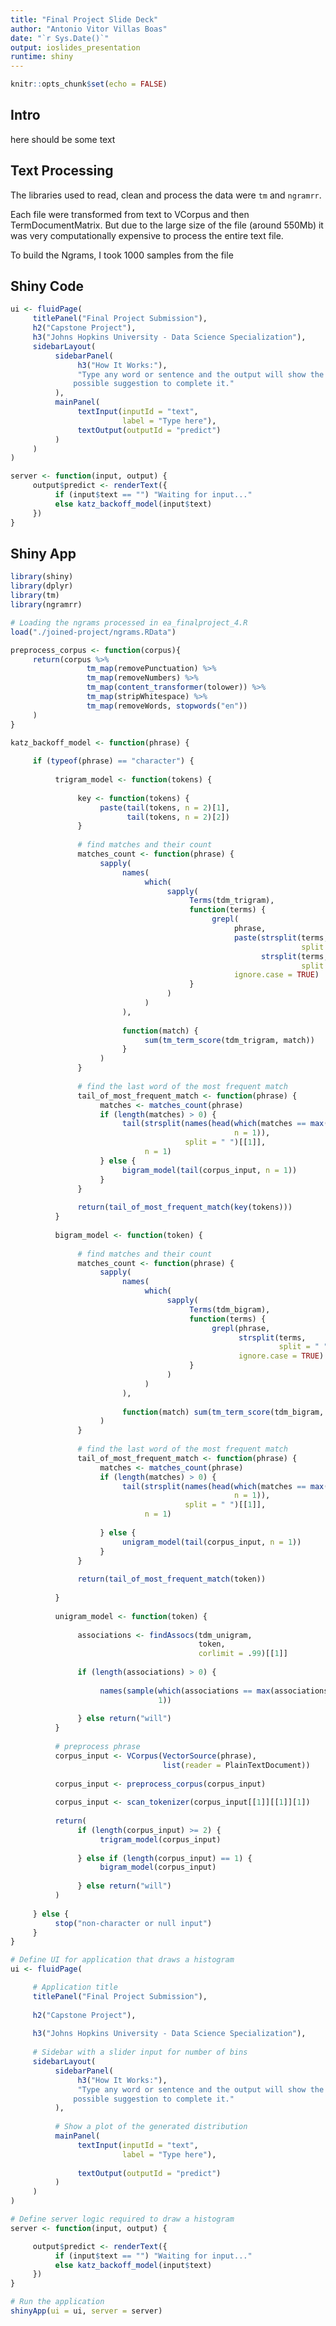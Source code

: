 ```yaml
---
title: "Final Project Slide Deck"
author: "Antonio Vitor Villas Boas"
date: "`r Sys.Date()`"
output: ioslides_presentation
runtime: shiny
---
```


```r
knitr::opts_chunk$set(echo = FALSE)
```

## Intro

here should be some text


## Text Processing

The libraries used to read, clean and process the data were `tm` and `ngramrr`.

Each file were transformed from text to VCorpus and then TermDocumentMatrix. But due to the large size of the file (around 550Mb) it was very computationally expensive to process the entire text file.

To build the Ngrams, I took 1000 samples from the file

## Shiny Code

```r
ui <- fluidPage(
     titlePanel("Final Project Submission"),
     h2("Capstone Project"),
     h3("Johns Hopkins University - Data Science Specialization"),
     sidebarLayout(
          sidebarPanel(
               h3("How It Works:"),
               "Type any word or sentence and the output will show the most 
              possible suggestion to complete it."
          ),
          mainPanel(
               textInput(inputId = "text",
                         label = "Type here"),
               textOutput(outputId = "predict")
          )
     )
)

server <- function(input, output) {
     output$predict <- renderText({
          if (input$text == "") "Waiting for input..."
          else katz_backoff_model(input$text)
     })
}
```

## Shiny App

```r
library(shiny)
library(dplyr)
library(tm)
library(ngramrr)

# Loading the ngrams processed in ea_finalproject_4.R
load("./joined-project/ngrams.RData")

preprocess_corpus <- function(corpus){
     return(corpus %>%
                 tm_map(removePunctuation) %>%
                 tm_map(removeNumbers) %>%
                 tm_map(content_transformer(tolower)) %>%
                 tm_map(stripWhitespace) %>%
                 tm_map(removeWords, stopwords("en"))
     )
}

katz_backoff_model <- function(phrase) {
     
     if (typeof(phrase) == "character") {
          
          trigram_model <- function(tokens) {
               
               key <- function(tokens) {
                    paste(tail(tokens, n = 2)[1],
                          tail(tokens, n = 2)[2])
               }
               
               # find matches and their count
               matches_count <- function(phrase) {
                    sapply(
                         names(
                              which(
                                   sapply(
                                        Terms(tdm_trigram),
                                        function(terms) {
                                             grepl(
                                                  phrase,
                                                  paste(strsplit(terms,
                                                                 split = " ")[[1]][1],
                                                        strsplit(terms,
                                                                 split = " ")[[1]][2]),
                                                  ignore.case = TRUE)
                                        }
                                   )
                              )
                         ),
                         
                         function(match) {
                              sum(tm_term_score(tdm_trigram, match))
                         }
                    )
               }
               
               # find the last word of the most frequent match
               tail_of_most_frequent_match <- function(phrase) {
                    matches <- matches_count(phrase)
                    if (length(matches) > 0) {
                         tail(strsplit(names(head(which(matches == max(matches)),
                                                  n = 1)), 
                                       split = " ")[[1]],
                              n = 1)
                    } else {
                         bigram_model(tail(corpus_input, n = 1))
                    }
               }
               
               return(tail_of_most_frequent_match(key(tokens)))
          }
          
          bigram_model <- function(token) {
               
               # find matches and their count
               matches_count <- function(phrase) {
                    sapply(
                         names(
                              which(
                                   sapply(
                                        Terms(tdm_bigram),
                                        function(terms) {
                                             grepl(phrase,
                                                   strsplit(terms,
                                                            split = " ")[[1]][1],
                                                   ignore.case = TRUE)
                                        }
                                   )
                              )
                         ),
                         
                         function(match) sum(tm_term_score(tdm_bigram, match))
                    )
               }
               
               # find the last word of the most frequent match
               tail_of_most_frequent_match <- function(phrase) {
                    matches <- matches_count(phrase)
                    if (length(matches) > 0) {
                         tail(strsplit(names(head(which(matches == max(matches)),
                                                  n = 1)), 
                                       split = " ")[[1]],
                              n = 1)
                         
                    } else {
                         unigram_model(tail(corpus_input, n = 1))
                    }
               }
               
               return(tail_of_most_frequent_match(token))
               
          }
          
          unigram_model <- function(token) {
               
               associations <- findAssocs(tdm_unigram, 
                                          token, 
                                          corlimit = .99)[[1]]
               
               if (length(associations) > 0) {
                    
                    names(sample(which(associations == max(associations)), 
                                 1))
                    
               } else return("will")
          }
          
          # preprocess phrase
          corpus_input <- VCorpus(VectorSource(phrase),
                                  list(reader = PlainTextDocument))
          
          corpus_input <- preprocess_corpus(corpus_input)
          
          corpus_input <- scan_tokenizer(corpus_input[[1]][[1]][1])
          
          return(
               if (length(corpus_input) >= 2) {
                    trigram_model(corpus_input)
                    
               } else if (length(corpus_input) == 1) {
                    bigram_model(corpus_input)
                    
               } else return("will")
          )
          
     } else {
          stop("non-character or null input")
     }
}

# Define UI for application that draws a histogram
ui <- fluidPage(

     # Application title
     titlePanel("Final Project Submission"),
     
     h2("Capstone Project"),
     
     h3("Johns Hopkins University - Data Science Specialization"),
     
     # Sidebar with a slider input for number of bins
     sidebarLayout(
          sidebarPanel(
               h3("How It Works:"),
               "Type any word or sentence and the output will show the most 
              possible suggestion to complete it."
          ),
          
          # Show a plot of the generated distribution
          mainPanel(
               textInput(inputId = "text",
                         label = "Type here"),
               
               textOutput(outputId = "predict")
          )
     )
)

# Define server logic required to draw a histogram
server <- function(input, output) {

     output$predict <- renderText({
          if (input$text == "") "Waiting for input..."
          else katz_backoff_model(input$text)
     })
}

# Run the application 
shinyApp(ui = ui, server = server)
```

